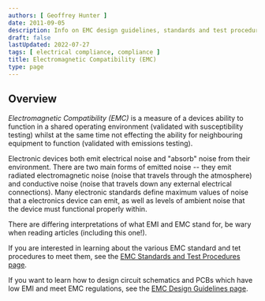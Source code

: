 ```yaml
---
authors: [ Geoffrey Hunter ]
date: 2011-09-05
description: Info on EMC design guidelines, standards and test procedures.
draft: false
lastUpdated: 2022-07-27
tags: [ electrical compliance, compliance ]
title: Electromagnetic Compatibility (EMC)
type: page
---
```



## Overview

_Electromagnetic Compatibility (EMC)_ is a measure of a devices ability to function in a shared operating environment (validated with susceptibility testing) whilst at the same time not effecting the ability for neighbouring equipment to function (validated with emissions testing).

Electronic devices both emit electrical noise and "absorb" noise from their environment. There are two main forms of emitted noise -- they emit radiated electromagnetic noise (noise that travels through the atmosphere) and conductive noise (noise that travels down any external electrical connections). Many electronic standards define maximum values of noise that a electronics device can emit, as well as levels of ambient noise that the device must functional properly within.

<Aside type="note">
There are differing interpretations of what EMI and EMC stand for, be wary when reading articles (including this one!).
</Aside>

If you are interested in learning about the various EMC standard and tet procedures to meet them, see the [EMC Standards and Test Procedures page](emc-standards-and-test-procedures/).

If you want to learn how to design circuit schematics and PCBs which have low EMI and meet EMC regulations, see the [EMC Design Guidelines page](emc-design-guidelines/).
